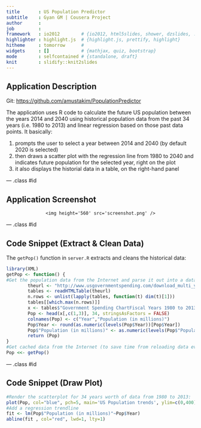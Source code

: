 ```yaml
---
title       : US Population Predictor
subtitle    : Gyan GM | Cousera Project
author      : 
job         : 
framework   : io2012        # {io2012, html5slides, shower, dzslides, ...}
highlighter : highlight.js  # {highlight.js, prettify, highlight}
hitheme     : tomorrow      # 
widgets     : []            # {mathjax, quiz, bootstrap}
mode        : selfcontained # {standalone, draft}
knit        : slidify::knit2slides
---
```


## Application Description

Git: <https://github.com/amustakim/PopulationPredictor>

The application uses R code to calculate the future US population between the years 2014 and 2040 using historical population data from the past 34 years (i.e. 1980 to 2013) and linear regression based on those past data points. It basically:

1. prompts the user to select a year between 2014 and 2040 (by default 2020 is selected)
2. then draws a scatter plot with the regression line from 1980 to 2040 and indicates future population for the selected year, right on the plot
3. it also displays the historial data in a table, on the right-hand panel

--- .class #id 

## Application Screenshot

<div style='text-align: center;'>
    <img height='560' src='screenshot.png' />
</div>

--- .class #id 

## Code Snippet (Extract & Clean Data)
The `getPop()` function in `server.R` extracts and cleans the historical data: 
```r
library(XML)
getPop <- function() {
#Get the population data from the Internet and parse it out into a data.frame called Pop, then format it's columns
        theurl <- "http://www.usgovernmentspending.com/download_multi_year_1980_2013USb_14c2li101mcn_20s"
        tables <- readHTMLTable(theurl)
        n.rows <- unlist(lapply(tables, function(t) dim(t)[1]))
        tables[[which.max(n.rows)]]
        x <- tables$"Government Spending ChartFiscal Years 1980 to 2013"
        Pop <- head(x[,c(1,3)], 34, stringsAsFactors = FALSE)
        colnames(Pop) <- c("Year","Population (in millions)")
        Pop$Year <- round(as.numeric(levels(Pop$Year))[Pop$Year])
        Pop$"Population (in millions)" <- as.numeric(levels(Pop$"Population (in millions)"))[Pop$"Population (in millions)"]
        return (Pop)
}
#Get cached data from the Internet (to save time from reloading data everytime server.R code is called)
Pop <<- getPop()
```

--- .class #id 

## Code Snippet (Draw Plot)
```r
#Render the scatterplot for 34 years worth of data from 1980 to 2013:
plot(Pop, col="blue", pch=5, main='US Population trends', ylim=c(0,400), xlim=c(1980,2040))
#Add a regression trendline
fit <- lm(Pop$"Population (in millions)"~Pop$Year)
abline(fit , col="red", lwd=1, lty=1)        
```